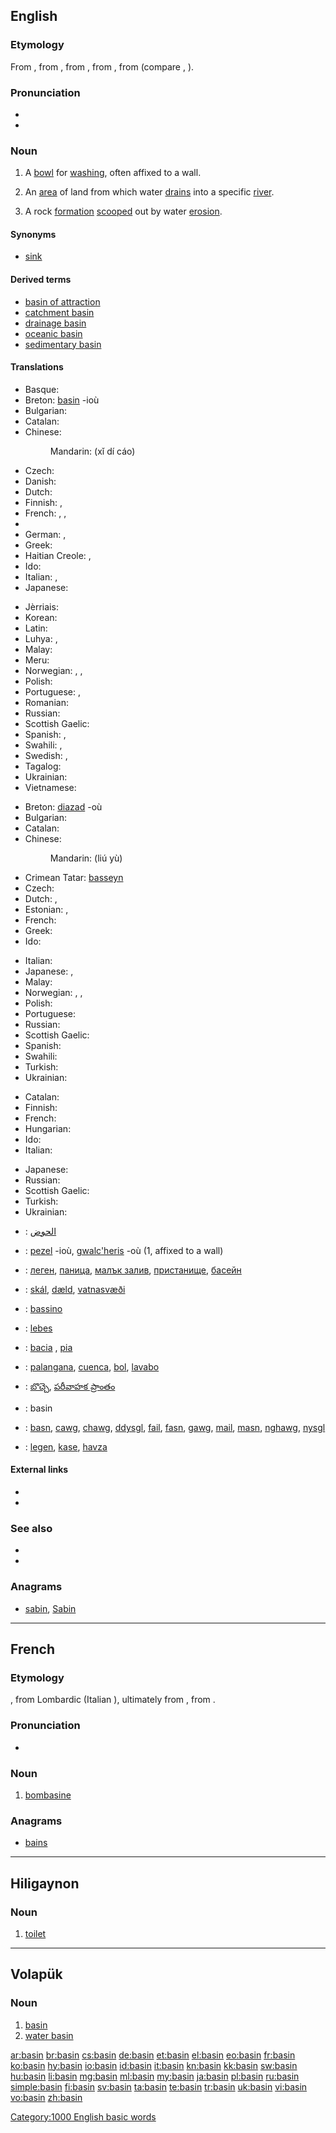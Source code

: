 {{also|basın}}
==English==

===Etymology===
From {{etyl|enm|en}} {{term|basin|lang=enm}}, from {{etyl|fro}} {{term|bacin|lang=fro}}, from {{etyl|ML.|en}} {{term|baccinum|lang=la}}, from {{etyl|LL.}} {{term|bacca||wine jug|lang=la}}, from {{etyl|cel-gau|en}} (compare {{etyl|cy|-}} {{term|baich||load, burden|lang=cy}}, {{etyl|ga|-}} {{term|bac||hindrance|lang=ga}}).

===Pronunciation===
* {{audio|en-us-basin.ogg|Audio (US)}}
* {{rhymes|eɪsən}}

===Noun===
{{en-noun}}

# A [[bowl]] for [[washing]], often affixed to a wall.
# {{geography}} An [[area]] of land from which water [[drain]]s into a specific [[river]].
# {{geography}} A rock [[formation]] [[scoop]]ed out by water [[erosion]].

====Synonyms====
* {{sense|bowl}} [[sink]]

====Derived terms====
* [[basin of attraction]]
* [[catchment basin]]
* [[drainage basin]]
* [[oceanic basin]]
* [[sedimentary basin]]

====Translations====
{{trans-top|bowl for washing, often affixed to a wall}}
* Basque: {{t|eu|arroa}}
* Breton: [[#Breton|basin]] {{f}} -ioù
* Bulgarian: {{t|bg|умивалник}}
* Catalan: {{t|ca|pica|f}}
* Chinese:
*: Mandarin: {{zh-ts|洗滌槽|洗涤槽}} (xǐ dí cáo)
* Czech: {{t-|cs|umyvadlo|n}}
* Danish: {{t|da|bassin|n}}
* Dutch: {{t+|nl|bassin|n}}
* Finnish: {{t+|fi|amme}}, {{t-|fi|pesuallas}}
* French: {{t+|fr|cuvette|f}}, {{t+|fr|bassine|f}}, {{t+|fr|lavabo|m}}
* {{trreq|Georgian}}
* German: {{t+|de|Becken|n}}, {{t-|de|Waschbecken|n}}
* Greek: {{t+|el|νιπτήρας|m}}
* Haitian Creole: {{tø|ht|basin}}, {{tø|ht|basen}}
* Ido: {{t+|io|baseno|xs=Ido}}
* Italian: {{t+|it|lavandino|m}}, {{t-|it|lavabo|m}}
* Japanese: {{t-|ja|たらい|tr=tarai}}
{{trans-mid}}
* Jèrriais: {{tø|roa-jer|bachîn|m}}
* Korean: {{t|ko|대야|tr=daeya|sc=Kore}}
* Latin: {{t|la|alveus|m}}
* Luhya: {{tø|luy|ekarai}}, {{tø|luy|ebeseni}}
* Malay: {{t|ms|besen}}
* Meru: {{tø|mer|karai}}
* Norwegian: {{t-|no|servant|m}}, {{t|no|vaskekum|m}}, {{t|no|balje|m}}
* Polish: {{t+|pl|umywalka|f}}
* Portuguese: {{t|pt|bacia|f}}, {{t|pt|pia|f}}
* Romanian: {{t-|ro|chiuvetă|f}}
* Russian: {{t+|ru|таз}}
* Scottish Gaelic: {{t-|gd|amar|m|xs=Scottish Gaelic}}
* Spanish: {{t-|es|pileta|f}}, {{t+|es|lavamanos|m}}
* Swahili: {{t+|sw|karai|xs=Swahili}}, {{t+|sw|beseni|xs=Swahili}}
* Swedish: {{t|sv|tvättfat|n}}, {{t+|sv|handfat|n}}
* Tagalog: {{t|tl|palanggana|n|xs=Tagalog}}
* Ukrainian: {{t|uk|таз|m|tr=taz|sc=Cyrl}}
* Vietnamese: {{t|vi|cái chảo}}
{{trans-bottom}}

{{trans-top|area of water that drains into a river}}
* Breton: [[diazad]] {{m}} -où
* Bulgarian: {{t|bg|басейн}}
* Catalan: {{t|ca|conca|f}}
* Chinese:
*: Mandarin: {{zh-ts|流域|流域}} (liú yù)
* Crimean Tatar: [[basseyn]]
* Czech: {{t|cs|povodí|n}}
* Dutch: {{t+|nl|stroomgebied|n}}, {{t+|nl|bekken|n}}
* Estonian: {{t|et|valgla}}, {{t|et|valgala}}
* French: {{t+|fr|bassin|m}}
* Greek: {{t+|el|λεκάνη απορροής|f}}
* Ido: {{t+|io|baseno|xs=Ido}}
{{trans-mid}}
* Italian: {{t+|it|bacino|m}}
* Japanese: {{t|ja|盆地|tr=bonchi}}, {{t|ja|流域|tr=ryūiki}}
* Malay: {{t|ms|lembangan}}
* Norwegian: {{t+|no|vann|n}}, {{t+|no|innsjø|n}}, {{t|no|basseng|n}}
* Polish: {{t+|pl|basen|m}}
* Portuguese: {{t|pt|bacia|f}}
* Russian: {{t+|ru|бассейн}}
* Scottish Gaelic: {{t-|gd|amar|m|xs=Scottish Gaelic}}
* Spanish: {{t-|es|cuenca|f}}
* Swahili: {{t+|sw|beseni|xs=Swahili}}
* Turkish: {{t+|tr|havza}}
* Ukrainian: {{t|uk|басейн|m|tr=baséjn|sc=Cyrl}}
{{trans-bottom}}

{{trans-top|rock formation scooped out by water erosion}}
* Catalan: {{t|ca|conca|f}}
* Finnish: {{t+|fi|syvänne}}
* French: {{t+|fr|bassin|m}}
* Hungarian: {{t+|hu|medence}}
* Ido: {{t+|io|baseno|xs=Ido}}
* Italian: {{t-|it|conca}}
{{trans-mid}}
* Japanese: {{t|ja|入り江|tr=irie}}
* Russian: {{t+|ru|бассейн}}
* Scottish Gaelic: {{t-|gd|amar|m|xs=Scottish Gaelic}}
* Turkish: {{t+|tr|koy}}
* Ukrainian: {{t|uk|басейн|m|tr=baséjn|sc=Cyrl}}
{{trans-bottom}}

{{checktrans-top}}
* {{ttbc|ar}}: [[الحوض]]
* {{ttbc|br}}: [[pezel]] {{f}} -ioù, [[gwalc'heris]] {{m}} -où (1, affixed to a wall)
* {{ttbc|bg}}: [[леген]], [[паница]], [[малък залив]], [[пристанище]], [[басейн]]
* {{ttbc|is}}: [[skál]], [[dæld]], [[vatnasvæði]]
* {{ttbc|ia}}: [[bassino]]
{{trans-mid}}
* {{ttbc|la}}: [[lebes]]
* {{ttbc|pt}}: [[bacia]] {{f}}, [[pia]] {{f}}
* {{ttbc|es}}: [[palangana]], [[cuenca]], [[bol]], [[lavabo]]
* {{ttbc|te}}: [[బొచ్చె]], [[పరీవాహక ప్రాంతం]]
* {{ttbc|vo}}: basin
* {{ttbc|cy}}: [[basn]], [[cawg]], [[chawg]], [[ddysgl]], [[fail]], [[fasn]], [[gawg]], [[mail]], [[masn]], [[nghawg]], [[nysgl]]
* {{ttbc|tr}}: [[legen]], [[kase]], [[havza]]
{{trans-bottom}}

====External links====
* {{R:Webster 1913}}
* {{R:Century 1911}}

===See also===
* {{pedialite}}
* {{Wikisource1911Enc Citation|Basin}}

===Anagrams===
* [[sabin#English|sabin]], [[Sabin#English|Sabin]]

[[Category:1000 English basic words]]

----

==French==

===Etymology===
{{etyl|fro|fr}} {{term|bombasin|lang=fro}}, from Lombardic {{term|bombasina|lang=lng}} (Italian {{term|bambagino|lang=it}}), ultimately from {{etyl|ML.|fr}} {{term|bambax|lang=la}}, from {{etyl|grc|fr}} {{term|πάμϐαξ||cotton|lang=grc}}.

===Pronunciation===
* {{IPA|/bazɛ̃/|lang=fr}}

===Noun===
{{fr-noun|m}}

# {{context|textiles|historical|lang=fr}} [[bombasine]]

===Anagrams===
* [[bains#French|bains]]

----

==Hiligaynon==

===Noun===
{{hil-noun|basín}}

# [[toilet]]

----

==Volapük==

===Noun===
{{head|vo|noun}}

# [[#English|basin]]
# [[water basin]]

[[ar:basin]]
[[br:basin]]
[[cs:basin]]
[[de:basin]]
[[et:basin]]
[[el:basin]]
[[eo:basin]]
[[fr:basin]]
[[ko:basin]]
[[hy:basin]]
[[io:basin]]
[[id:basin]]
[[it:basin]]
[[kn:basin]]
[[kk:basin]]
[[sw:basin]]
[[hu:basin]]
[[li:basin]]
[[mg:basin]]
[[ml:basin]]
[[my:basin]]
[[ja:basin]]
[[pl:basin]]
[[ru:basin]]
[[simple:basin]]
[[fi:basin]]
[[sv:basin]]
[[ta:basin]]
[[te:basin]]
[[tr:basin]]
[[uk:basin]]
[[vi:basin]]
[[vo:basin]]
[[zh:basin]]